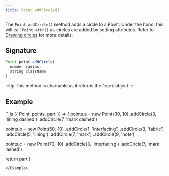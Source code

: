 ```yaml
---
title: Point.addCircle()
---
```


The `Point.addCircle()` method adds a circle to a Point. Under the hood, this
will call `Point.attr()` as circles are added by setting attributes. Refer to
[Drawing circles](/howtos/code/drawing-circles) for more details.

## Signature

```js
Point point.addCircle(
  number radius,
  string className
)
```

:::tip
This method is chainable as it returns the `Point` object
:::

## Example

<Example caption="Examples of Point.addCircle(), compare this to [Point.setCircle](/reference/api/point/setcircle)">
```js
({ Point, points, part }) => {
  points.a = new Point(30, 10)
    .addCircle(3, 'lining dashed')
    .addCircle(7, 'mark dashed')

points.b = new Point(50, 10)
.addCircle(1, 'interfacing')
.addCircle(3, 'fabric')
.addCircle(5, 'lining')
.addCircle(7, 'mark')
.addCircle(9, 'note')

points.c = new Point(70, 10)
.addCircle(3, 'interfacing')
.addCircle(7, 'mark lashed')

return part
}

```
</Example>
```
